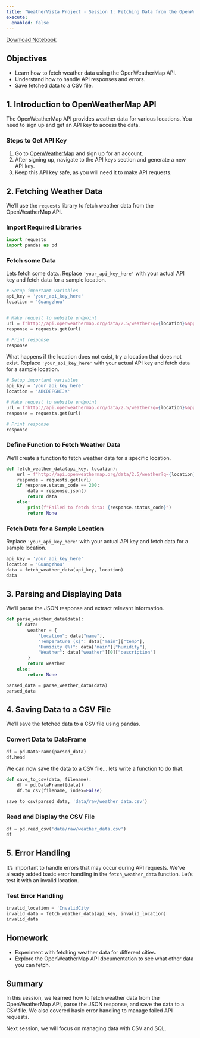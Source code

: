 ```yaml
---
title: "WeatherVista Project - Session 1: Fetching Data from the OpenWeatherMap API"
execute: 
  enabled: false
---
```

[Download Notebook](../downloads/01_fetch_data_student.ipynb)


## Objectives
- Learn how to fetch weather data using the OpenWeatherMap API.
- Understand how to handle API responses and errors.
- Save fetched data to a CSV file.

## 1. Introduction to OpenWeatherMap API
The OpenWeatherMap API provides weather data for various locations. You need to sign up and get an API key to access the data.

### Steps to Get API Key
1. Go to [OpenWeatherMap](https://home.openweathermap.org/users/sign_up) and sign up for an account.
2. After signing up, navigate to the API keys section and generate a new API key.
3. Keep this API key safe, as you will need it to make API requests.

## 2. Fetching Weather Data
We'll use the `requests` library to fetch weather data from the OpenWeatherMap API.

### Import Required Libraries


```python
import requests
import pandas as pd
```

### Fetch some Data
Lets fetch some data..  Replace `'your_api_key_here'` with your actual API key and fetch data for a sample location.

```python
# Setup important variables
api_key = 'your_api_key_here'
location = 'Guangzhou'


# Make request to website endpoint
url = f"http://api.openweathermap.org/data/2.5/weather?q={location}&appid={api_key}"
response = requests.get(url)

# Print response
response
```

What happens if the location does not exist, try a location that does not exist. Replace `'your_api_key_here'` with your actual API key and fetch data for a sample location.

```python
# Setup important variables
api_key = 'your_api_key_here'
location = 'ABCDEFGHIJK'

# Make request to website endpoint
url = f"http://api.openweathermap.org/data/2.5/weather?q={location}&appid={api_key}"
response = requests.get(url)

# Print response
response
```

### Define Function to Fetch Weather Data
We'll create a function to fetch weather data for a specific location.

```python
def fetch_weather_data(api_key, location):
    url = f"http://api.openweathermap.org/data/2.5/weather?q={location}&appid={api_key}"
    response = requests.get(url)
    if response.status_code == 200:
        data = response.json()
        return data
    else:
        print(f"Failed to fetch data: {response.status_code}")
        return None
```

### Fetch Data for a Sample Location
Replace `'your_api_key_here'` with your actual API key and fetch data for a sample location.

```python
api_key = 'your_api_key_here'
location = 'Guangzhou'
data = fetch_weather_data(api_key, location)
data
```

## 3. Parsing and Displaying Data
We'll parse the JSON response and extract relevant information.

```python
def parse_weather_data(data):
    if data:
        weather = {
            "Location": data["name"],
            "Temperature (K)": data["main"]["temp"],
            "Humidity (%)": data["main"]["humidity"],
            "Weather": data["weather"][0]["description"]
        }
        return weather
    else:
        return None

parsed_data = parse_weather_data(data)
parsed_data
```

## 4. Saving Data to a CSV File
We'll save the fetched data to a CSV file using pandas.

### Convert Data to DataFrame

```python
df = pd.DataFrame(parsed_data)
df.head
```

We can now save the data to a CSV file... lets write a function to do that.

```python
def save_to_csv(data, filename):
    df = pd.DataFrame([data])
    df.to_csv(filename, index=False)

save_to_csv(parsed_data, 'data/raw/weather_data.csv')
```

### Read and Display the CSV File

```python
df = pd.read_csv('data/raw/weather_data.csv')
df
```

## 5. Error Handling
It's important to handle errors that may occur during API requests. We've already added basic error handling in the `fetch_weather_data` function. Let's test it with an invalid location.

### Test Error Handling

```python
invalid_location = 'InvalidCity'
invalid_data = fetch_weather_data(api_key, invalid_location)
invalid_data
```

## Homework
- Experiment with fetching weather data for different cities.
- Explore the OpenWeatherMap API documentation to see what other data you can fetch.

## Summary
In this session, we learned how to fetch weather data from the OpenWeatherMap API, parse the JSON response, and save the data to a CSV file. We also covered basic error handling to manage failed API requests.

Next session, we will focus on managing data with CSV and SQL.